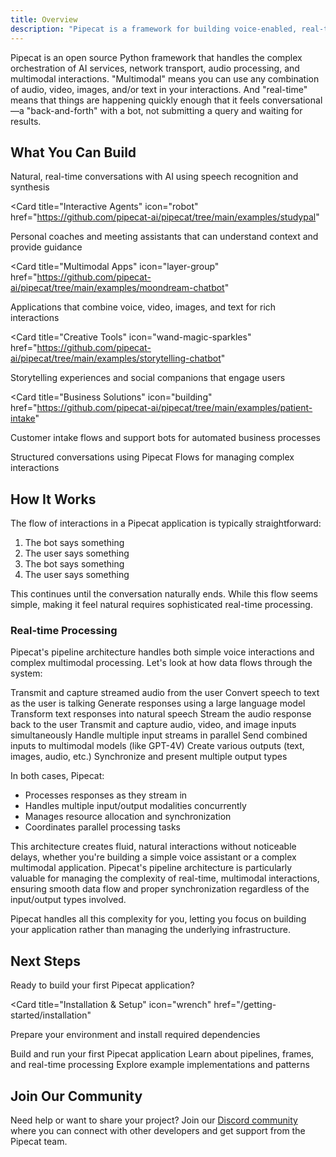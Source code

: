 ```yaml
---
title: Overview
description: "Pipecat is a framework for building voice-enabled, real-time, multimodal AI applications"
---
```


Pipecat is an open source Python framework that handles the complex orchestration of AI services, network transport, audio processing, and multimodal interactions. "Multimodal" means you can use any combination of audio, video, images, and/or text in your interactions. And "real-time" means that things are happening quickly enough that it feels conversational—a "back-and-forth" with a bot, not submitting a query and waiting for results.

## What You Can Build

<CardGroup cols={3}>
  <Card
    title="Voice Assistants"
    icon="microphone"
    href="https://github.com/pipecat-ai/pipecat/tree/main/examples/simple-chatbot">
    Natural, real-time conversations with AI using speech recognition and
    synthesis
  </Card>

<Card
  title="Interactive Agents"
  icon="robot"
  href="https://github.com/pipecat-ai/pipecat/tree/main/examples/studypal"
>
  Personal coaches and meeting assistants that can understand context and
  provide guidance
</Card>

<Card
  title="Multimodal Apps"
  icon="layer-group"
  href="https://github.com/pipecat-ai/pipecat/tree/main/examples/moondream-chatbot"
>
  Applications that combine voice, video, images, and text for rich interactions
</Card>

<Card
  title="Creative Tools"
  icon="wand-magic-sparkles"
  href="https://github.com/pipecat-ai/pipecat/tree/main/examples/storytelling-chatbot"
>
  Storytelling experiences and social companions that engage users
</Card>

<Card
  title="Business Solutions"
  icon="building"
  href="https://github.com/pipecat-ai/pipecat/tree/main/examples/patient-intake"
>
  Customer intake flows and support bots for automated business processes
</Card>

  <Card
    title="Complex Flows"
    icon="diagram-project"
    href="https://github.com/pipecat-ai/pipecat-flows">
    Structured conversations using Pipecat Flows for managing complex
    interactions
  </Card>
</CardGroup>

## How It Works

The flow of interactions in a Pipecat application is typically straightforward:

1. The bot says something
2. The user says something
3. The bot says something
4. The user says something

This continues until the conversation naturally ends. While this flow seems simple, making it feel natural requires sophisticated real-time processing.

### Real-time Processing

Pipecat's pipeline architecture handles both simple voice interactions and complex multimodal processing. Let's look at how data flows through the system:

<Tabs>
  <Tab title="Voice app">
    <Steps>
        <Step title="Send Audio">
            Transmit and capture streamed audio from the user
        </Step>
        <Step title="Transcribe Speech">
            Convert speech to text as the user is talking
        </Step>
        <Step title="Process with LLM">
            Generate responses using a large language model
        </Step>
        <Step title="Convert to Speech">
            Transform text responses into natural speech
        </Step>
        <Step title="Play Audio">Stream the audio response back to the user</Step>
    </Steps>
</Tab>

<Tab title="Multimodal app">
    <Steps>
        <Step title="Send Audio and Video">
            Transmit and capture audio, video, and image inputs simultaneously
        </Step>
        <Step title="Process Streams">Handle multiple input streams in parallel</Step>
        <Step title="Model Processing">
            Send combined inputs to multimodal models (like GPT-4V)
        </Step>
        <Step title="Generate Outputs">
            Create various outputs (text, images, audio, etc.)
        </Step>
        <Step title="Coordinate Presentation">
            Synchronize and present multiple output types
        </Step>
    </Steps>
  </Tab>
</Tabs>

In both cases, Pipecat:

- Processes responses as they stream in
- Handles multiple input/output modalities concurrently
- Manages resource allocation and synchronization
- Coordinates parallel processing tasks

This architecture creates fluid, natural interactions without noticeable delays, whether you're building a simple voice assistant or a complex multimodal application. Pipecat's pipeline architecture is particularly valuable for managing the complexity of real-time, multimodal interactions, ensuring smooth data flow and proper synchronization regardless of the input/output types involved.

<Note>
  Pipecat handles all this complexity for you, letting you focus on building
  your application rather than managing the underlying infrastructure.
</Note>

## Next Steps

Ready to build your first Pipecat application?

<CardGroup cols={2}>

<Card
  title="Installation & Setup"
  icon="wrench"
  href="/getting-started/installation"
>
  Prepare your environment and install required dependencies
</Card>

<Card title="Quickstart" icon="rocket" href="/getting-started/quickstart">
  Build and run your first Pipecat application
</Card>

<Card title="Core Concepts" icon="book" href="/getting-started/core-concepts">
  Learn about pipelines, frames, and real-time processing
</Card>

<Card title="Use Cases" icon="lightbulb" href="/getting-started/use-cases">
  Explore example implementations and patterns
</Card>

</CardGroup>

## Join Our Community

Need help or want to share your project? Join our [Discord community](https://discord.gg/pipecat) where you can connect with other developers and get support from the Pipecat team.
